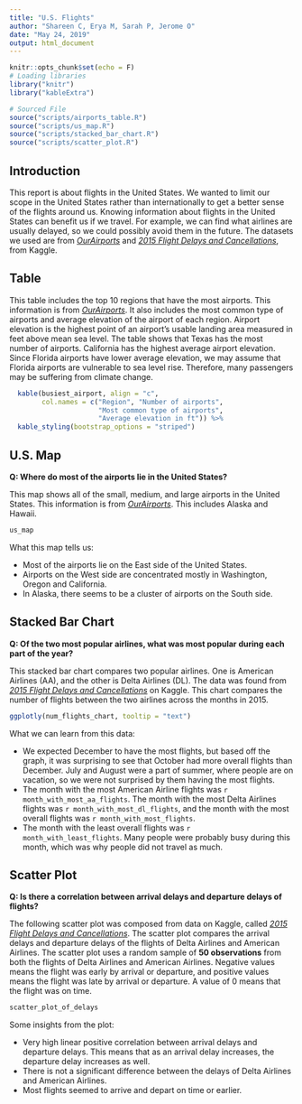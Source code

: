 ```yaml
---
title: "U.S. Flights"
author: "Shareen C, Erya M, Sarah P, Jerome O"
date: "May 24, 2019"
output: html_document
---
```


```r
knitr::opts_chunk$set(echo = F)
# Loading libraries
library("knitr")
library("kableExtra")

# Sourced File
source("scripts/airports_table.R")
source("scripts/us_map.R")
source("scripts/stacked_bar_chart.R")
source("scripts/scatter_plot.R")
```
## Introduction

This report is about flights in the United States. We wanted to limit our scope in the United States rather than internationally to get a better sense of the flights around us. Knowing information about flights in the United States can benefit us if we travel. For example, we can find what airlines are usually delayed, so we could possibly avoid them in the future. The datasets we used are from _[OurAirports](http://ourairports.com/data/)_ and _[2015 Flight Delays and Cancellations](https://www.kaggle.com/usdot/flight-delays)_, from Kaggle.

## Table

This table includes the top 10 regions that have the most airports. This information is from _[OurAirports](http://ourairports.com/data/)_. It also includes the most common type of airports and average elevation of the airport of each region. Airport elevation is the highest point of an airport's usable landing area measured in feet above mean sea level. The table shows that Texas has the most number of airports. California has the highest average airport elevation. Since Florida airports have lower average elevation, we may assume that Florida airports are vulnerable to sea level rise. Therefore, many passengers may be suffering from climate change.

```r
  kable(busiest_airport, align = "c",
        col.names = c("Region", "Number of airports",
                      "Most common type of airports",
                      "Average elevation in ft")) %>%
  kable_styling(bootstrap_options = "striped")
```

## U.S. Map

**Q: Where do most of the airports lie in the United States?**

This map shows all of the small, medium, and large airports in the United States. This information is from _[OurAirports](http://ourairports.com/data/)_. This includes Alaska and Hawaii.

```r
us_map
```

What this map tells us:

* Most of the airports lie on the East side of the United States.
* Airports on the West side are concentrated mostly in Washington, Oregon and California.
* In Alaska, there seems to be a cluster of airports on the South side.

## Stacked Bar Chart

**Q: Of the two most popular airlines, what was most popular during each part of the year?**

This stacked bar chart compares two popular airlines. One is American Airlines (AA), and the other is Delta Airlines (DL). The data was found from _[2015 Flight Delays and Cancellations](https://www.kaggle.com/usdot/flight-delays)_ on Kaggle. This chart compares the number of flights between the two airlines across the months in 2015.

```r
ggplotly(num_flights_chart, tooltip = "text")
```

What we can learn from this data:

* We expected December to have the most flights, but based off the graph, it was surprising to see that October had more overall flights than December. July and August were a part of summer, where people are on vacation, so we were not surprised by them having the most flights.
* The month with the most American Airline flights was `r month_with_most_aa_flights`. The month with the most Delta Airlines flights was `r month_with_most_dl_flights`, and the month with the most overall flights was `r month_with_most_flights`.
* The month with the least overall flights was `r month_with_least_flights`. Many people were probably busy during this month, which was why people did not travel as much.

## Scatter Plot

**Q: Is there a correlation between arrival delays and departure delays of flights?**

The following scatter plot was composed from data on Kaggle, called _[2015 Flight Delays and Cancellations](https://www.kaggle.com/usdot/flight-delays)_. The scatter plot compares the arrival delays and departure delays of the flights of Delta Airlines and American Airlines. The scatter plot uses a random sample of **50 observations** from both the flights of Delta Airlines and American Airlines. Negative values means the flight was early by arrival or departure, and positive values means the flight was late by arrival or departure. A value of 0 means that the flight was on time.

```r
scatter_plot_of_delays
```

Some insights from the plot:

* Very high linear positive correlation between arrival delays and departure delays. This means that as an arrival delay increases, the departure delay increases as well.
* There is not a significant difference between the delays of Delta Airlines and American Airlines.
* Most flights seemed to arrive and depart on time or earlier.
